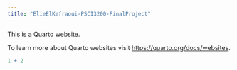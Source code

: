 ```yaml
---
title: "ElieElKefraoui-PSCI3200-FinalProject"
---
```


This is a Quarto website.

To learn more about Quarto websites visit <https://quarto.org/docs/websites>.

```r
1 + 2
```
